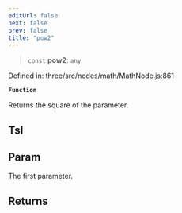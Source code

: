 ```yaml
---
editUrl: false
next: false
prev: false
title: "pow2"
---
```


> `const` **pow2**: `any`

Defined in: three/src/nodes/math/MathNode.js:861

**`Function`**

Returns the square of the parameter.

## Tsl

## Param

The first parameter.

## Returns
